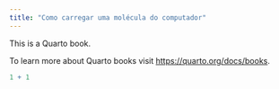 ```yaml
---
title: "Como carregar uma molécula do computador"
---
```


This is a Quarto book.

To learn more about Quarto books visit <https://quarto.org/docs/books>.

```r
1 + 1
```
